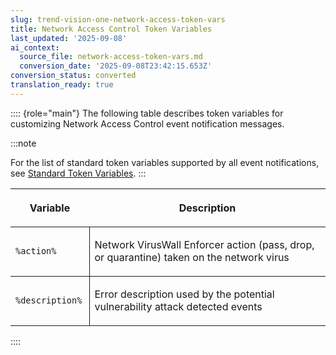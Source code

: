 ```yaml
---
slug: trend-vision-one-network-access-token-vars
title: Network Access Control Token Variables
last_updated: '2025-09-08'
ai_context:
  source_file: network-access-token-vars.md
  conversion_date: '2025-09-08T23:42:15.653Z'
conversion_status: converted
translation_ready: true
---
```


:::: {role="main"}
The following table describes token variables for customizing Network Access Control event notification messages.

:::note

For the list of standard token variables supported by all event notifications, see [Standard Token Variables](standard-token-variables.mdx).
:::

<table>
<colgroup>
<col style="width: 25%" />
<col style="width: 75%" />
</colgroup>
<thead>
<tr>
<th><p>Variable</p></th>
<th><p>Description</p></th>
</tr>
</thead>
<tbody>
<tr>
<td style="border-bottom-width: 1px; border-bottom-style: solid; border-right-width: 1px; border-right-style: solid"><p><code>%action%</code></p></td>
<td style="border-bottom-width: 1px; border-bottom-style: solid"><p>Network VirusWall Enforcer action (pass, drop, or quarantine) taken on the network virus</p></td>
</tr>
<tr>
<td style="border-right-width: 1px; border-right-style: solid"><p><code>%description%</code></p></td>
<td><p>Error description used by the potential vulnerability attack detected events</p></td>
</tr>
</tbody>
</table>
::::
